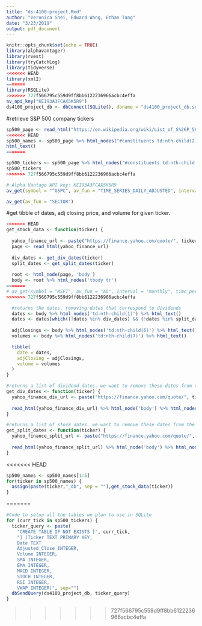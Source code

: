 ```yaml
---
title: "ds-4100-project.Rmd"
author: "Veronica Shei, Edward Wang, Ethan Tang"
date: "3/23/2019"
output: pdf_document
---
```


```r
knitr::opts_chunk$set(echo = TRUE)
library(alphavantager)
library(rvest)
library(tryCatchLog)
library(tidyverse)
<<<<<<< HEAD
library(xml2)
=======
library(RSQLite)
>>>>>>> 727f566795c559d9ff8bb6122236966acbc4effa
av_api_key("KEI93A3FCAX5K5R9")
ds4100_project_db <- dbConnect(SQLite(), dbname = "ds4100_project_db.sqlite")
```

#retrieve S&P 500 company tickers
```r
sp500_page <- read_html("https://en.wikipedia.org/wiki/List_of_S%26P_500_companies")
<<<<<<< HEAD
sp500_names <- sp500_page %>% html_nodes("#constituents td:nth-child(2)") %>%
html_text()
=======

sp500_tickers <- sp500_page %>% html_nodes("#constituents td:nth-child(2)") %>% html_text()
sp500_tickers
>>>>>>> 727f566795c559d9ff8bb6122236966acbc4effa
```

```r
# Alpha Vantage API key: KEI93A3FCAX5K5R9
av_get(symbol = "^GSPC", av_fun = "TIME_SERIES_DAILY_ADJUSTED", interval = "1min", outputsize = "full")
```

```r
av_get(av_fun = "SECTOR")
```

#get tibble of dates, adj closing price, and volume for given ticker.
```r
<<<<<<< HEAD
get_stock_data <- function(ticker) {
  
  yahoo_finance_url <- paste("https://finance.yahoo.com/quote/", ticker, "/history?period1=915339600&period2=1553313600&interval=1mo&filter=history&frequency=1mo", sep = "")
  page <- read_html(yahoo_finance_url)
  
  div_dates <- get_div_dates(ticker)
  split_dates <- get_split_dates(ticker)
  
  root <- html_node(page, 'body')
  body <- root %>% html_nodes('tbody tr')
=======
# av_get(symbol = "MSFT", av_fun = "AD", interval = "monthly", time_period = 60)
>>>>>>> 727f566795c559d9ff8bb6122236966acbc4effa

  #returns the dates, removing dates that correspond to dividends
  dates <- body %>% html_nodes('td:nth-child(1)') %>% html_text()
  dates <- dates[which((!dates %in% div_dates) && (!dates %in% split_dates))]
  
  adjClosings <- body %>% html_nodes('td:nth-child(6)') %>% html_text()
  volumes <- body %>% html_nodes('td:nth-child(7)') %>% html_text()

  tibble(
    date = dates,
    adjClosing = adjClosings,
    volume = volumes
  )
}

#returns a list of dividend dates. we want to remove these dates from the historical data
get_div_dates <- function(ticker) {
  yahoo_finance_div_url <- paste("https://finance.yahoo.com/quote/", ticker, "/history?period1=915339600&period2=1553313600&interval=1mo&filter=div&frequency=1mo", sep = "")
  
  read_html(yahoo_finance_div_url) %>% html_node('body') %>% html_nodes('tbody tr td:nth-child(1)') %>% html_text()
}

#returns a list of stock dates. we want to remove these dates from the historical data
get_split_dates <- function(ticker) {
  yahoo_finance_split_url <- paste("https://finance.yahoo.com/quote/", ticker, "/history?period1=915339600&period2=1553313600&interval=1mo&filter=split&frequency=1mo", sep = "")
  
  read_html(yahoo_finance_split_url) %>% html_node('body') %>% html_nodes('tbody tr td:nth-child(1)') %>% html_text()
}
```

<<<<<<< HEAD

```r
sp500_names <- sp500_names[1:5]
for(ticker in sp500_names) {
  assign(paste(ticker,"_db", sep = ""),get_stock_data(ticker))
}
```
=======
```r
#Code to setup all the tables we plan to use in SQLite
for (curr_tick in sp500_tickers) {
  ticker_query <- paste(
    "CREATE TABLE IF NOT EXISTS [", curr_tick,
    "] (Ticker TEXT PRIMARY KEY,
    Date TEXT
    Adjusted_Close INTEGER,
    Volume INTEGER,
    SMA INTEGER,
    EMA INTEGER,
    MACD INTEGER,
    STOCH INTEGER,
    RSI INTEGER,
    VWAP INTEGER)", sep="")
  dbSendQuery(ds4100_project_db, ticker_query)
}
```

>>>>>>> 727f566795c559d9ff8bb6122236966acbc4effa
